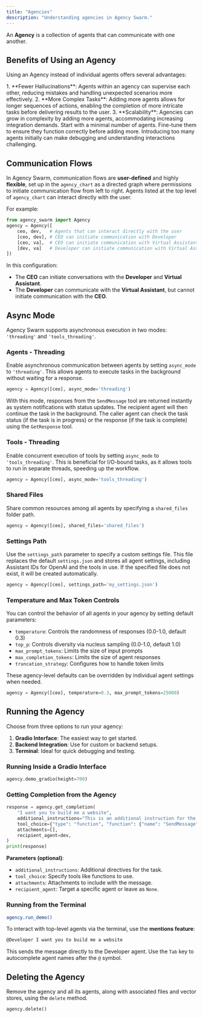 ```yaml
---
title: "Agencies"
description: "Understanding agencies in Agency Swarm."
---
```


An **Agency** is a collection of agents that can communicate with one another.

## Benefits of Using an Agency

Using an Agency instead of individual agents offers several advantages:

<Card title="Key Benefits">
1. **Fewer Hallucinations**: Agents within an agency can supervise each other, reducing mistakes and handling unexpected scenarios more effectively.
2. **More Complex Tasks**: Adding more agents allows for longer sequences of actions, enabling the completion of more intricate tasks before delivering results to the user.
3. **Scalability**: Agencies can grow in complexity by adding more agents, accommodating increasing integration demands.
</Card>

<Tip>
Start with a minimal number of agents. Fine-tune them to ensure they function correctly before adding more. Introducing too many agents initially can make debugging and understanding interactions challenging.
</Tip>

## Communication Flows

In Agency Swarm, communication flows are **user-defined** and highly **flexible**, set up in the `agency_chart` as a directed graph where permissions to initiate communication flow from left to right. Agents listed at the top level of `agency_chart` can interact directly with the user.

For example:

```python
from agency_swarm import Agency
agency = Agency([
    ceo, dev,   # Agents that can interact directly with the user
    [ceo, dev], # CEO can initiate communication with Developer
    [ceo, va],  # CEO can initiate communication with Virtual Assistant
    [dev, va]   # Developer can initiate communication with Virtual Assistant
])
```

In this configuration:

- The **CEO** can initiate conversations with the **Developer** and **Virtual Assistant**.
- The **Developer** can communicate with the **Virtual Assistant**, but cannot initiate communication with the **CEO**.

## Async Mode

Agency Swarm supports asynchronous execution in two modes: `'threading'` and `'tools_threading'`.

### Agents - Threading

Enable asynchronous communication between agents by setting `async_mode` to `'threading'`. This allows agents to execute tasks in the background without waiting for a response.

```python
agency = Agency([ceo], async_mode='threading')
```

With this mode, responses from the `SendMessage` tool are returned instantly as system notifications with status updates. The recipient agent will then continue the task in the background. The caller agent can check the task status (if the task is in progress) or the response (if the task is complete) using the `GetResponse` tool.

### Tools - Threading

Enable concurrent execution of tools by setting `async_mode` to `'tools_threading'`. This is beneficial for I/O-bound tasks, as it allows tools to run in separate threads, speeding up the workflow.

```python
agency = Agency([ceo], async_mode='tools_threading')
```

### Shared Files

Share common resources among all agents by specifying a `shared_files` folder path.

```python
agency = Agency([ceo], shared_files='shared_files')
```

### Settings Path

Use the `settings_path` parameter to specify a custom settings file. This file replaces the default `settings.json` and stores all agent settings, including Assistant IDs for OpenAI and the tools in use. If the specified file does not exist, it will be created automatically.

```python
agency = Agency([ceo], settings_path='my_settings.json')
```

### Temperature and Max Token Controls

You can control the behavior of all agents in your agency by setting default parameters:

- `temperature`: Controls the randomness of responses (0.0-1.0, default 0.3)
- `top_p`: Controls diversity via nucleus sampling (0.0-1.0, default 1.0)
- `max_prompt_tokens`: Limits the size of input prompts
- `max_completion_tokens`: Limits the size of agent responses
- `truncation_strategy`: Configures how to handle token limits

These agency-level defaults can be overridden by individual agent settings when needed.

```python
agency = Agency([ceo], temperature=0.3, max_prompt_tokens=25000)
```

## Running the Agency

Choose from three options to run your agency:

1. **Gradio Interface**: The easiest way to get started.
2. **Backend Integration**: Use for custom or backend setups.
3. **Terminal**: Ideal for quick debugging and testing.

### Running Inside a Gradio Interface

```python
agency.demo_gradio(height=700)
```

### Getting Completion from the Agency

```python
response = agency.get_completion(
    "I want you to build me a website",
    additional_instructions="This is an additional instruction for the task.",
    tool_choice={"type": "function", "function": {"name": "SendMessage"}},
    attachments=[],
    recipient_agent=dev,
)
print(response)
```

**Parameters (optional)**:

- `additional_instructions`: Additional directives for the task.
- `tool_choice`: Specify tools like functions to use.
- `attachments`: Attachments to include with the message.
- `recipient_agent`: Target a specific agent or leave as `None`.

### Running from the Terminal

```bash
agency.run_demo()
```

To interact with top-level agents via the terminal, use the **mentions feature**:

```bash
@Developer I want you to build me a website
```

This sends the message directly to the Developer agent. Use the `Tab` key to autocomplete agent names after the `@` symbol.

## Deleting the Agency

Remove the agency and all its agents, along with associated files and vector stores, using the `delete` method.

```python
agency.delete()
```

